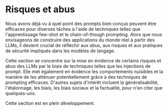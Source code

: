 # Risques et abus


Nous avons déjà vu à quel point des prompts bien conçus peuvent être efficaces pour diverses tâches à l'aide de techniques telles que l'apprentissage few-shot et le chain-of-though prompting. Alors que nous envisageons de construire des applications du monde réel à partir des LLMs, il devient crucial de réfléchir aux abus, aux risques et aux pratiques de sécurité impliqués dans les modèles de langage. 

Cette section se concentre sur la mise en évidence de certains risques et abus des LLMs par le biais de techniques telles que les injections de prompt. Elle met également en évidence les comportements nuisibles et la manière de les atténuer potentiellement grâce à des techniques de prompting efficaces. D'autres sujets d'intérêt incluent la généralisabilité, l'étalonnage, les biais, les biais sociaux et la factualité, pour n'en citer que quelques-uns.

<Callout emoji="⚠️">
  Cette section est en plein développement.
</Callout>

